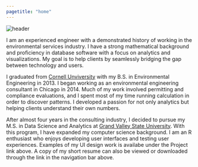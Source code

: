 ```yaml
---
pagetitle: "home"
---
```


<div class="header">
<img src="images/header.png" alt="header">
</div>

I am an experienced engineer with a demonstrated history of working in the environmental services industry. I have a strong mathematical background and proficiency in database software with a focus on analytics and visualizations. My goal is to help clients by seamlessly bridging the gap between technology and users. 

I graduated from [Cornell Unviversity](https://www.engineering.cornell.edu/) with my B.S. in Environmental Engineering in 2013. I began working as an environmental engineering consultant in Chicago in 2014. Much of my work involved permitting and compliance evaluations, and I spent most of my time running calculation in order to discover patterns. I developed a passion for not only analytics but helping clients understand their own numbers. 

After almost four years in the consulting industry, I decided to pursue my M.S. in Data Science and Analytics at [Grand Valley State University](https://www.gvsu.edu/). With this program, I have expanded my computer science background. I am an R enthusiast who enjoys developing user interfaces and testing user experiences. Examples of my UI design work is availabe under the Project link above. A copy of my short resume can also be viewed or downloaded through the link in the navigation bar above.